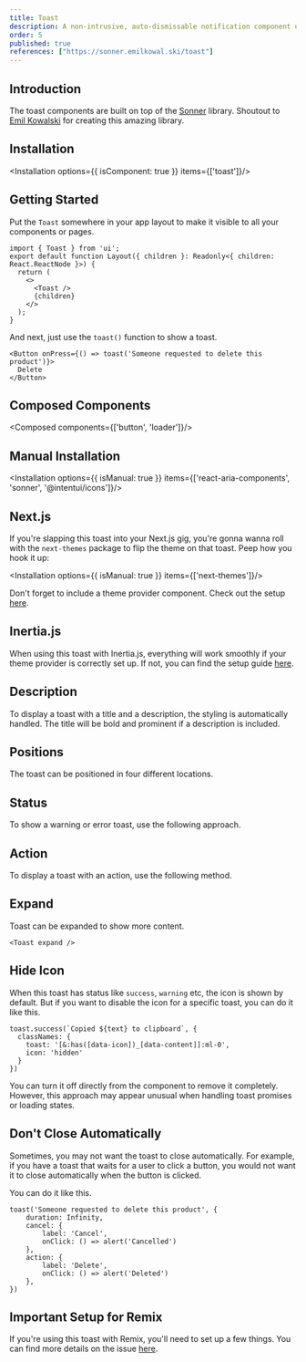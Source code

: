 ```yaml
---
title: Toast
description: A non-intrusive, auto-dismissable notification component used to display brief status updates, alerts, or confirmation messages.
order: 5
published: true
references: ["https://sonner.emilkowal.ski/toast"]
---
```


## Introduction
The toast components are built on top of the [Sonner](https://sonner.emilkowal.ski/) library. Shoutout to [Emil Kowalski](https://github.com/emilkowalski) for creating this amazing library.


<How toUse="statuses/toast-demo" />

## Installation
<Installation options={{ isComponent: true }} items={['toast']}/>

## Getting Started
Put the `Toast` somewhere in your app layout to make it visible to all your components or pages.
```
import { Toast } from 'ui';
export default function Layout({ children }: Readonly<{ children: React.ReactNode }>) {
  return (
    <>
      <Toast />
      {children}
    </>
  );
}
```
And next, just use the `toast()` function to show a toast.
```
<Button onPress={() => toast('Someone requested to delete this product')}>
  Delete
</Button>
```

## Composed Components
<Composed components={['button', 'loader']}/>

## Manual Installation
<Installation options={{ isManual: true }} items={['react-aria-components', 'sonner', '@intentui/icons']}/>
<SourceCode toShow='toast'/>


## Next.js
If you're slapping this toast into your Next.js gig, you're gonna wanna roll with the `next-themes` package to flip the theme on that toast. Peep how you hook it up:

<Installation options={{ isManual: true }} items={['next-themes']}/>

Don't forget to include a theme provider component. Check out the setup [here](/docs/dark-mode/next-js).

## Inertia.js

When using this toast with Inertia.js, everything will work smoothly if your theme provider is correctly set up. If not, you can find the setup guide [here](/docs/dark-mode/inertia-js).

## Description

To display a toast with a title and a description, the styling is automatically handled. The title will be bold and prominent if a description is included.

<How toUse="statuses/toast-description-demo" />

## Positions

The toast can be positioned in four different locations.

<How toUse="statuses/toast-positions-demo" />

## Status

To show a warning or error toast, use the following approach.

<How toUse="statuses/toast-status-demo" />

## Action

To display a toast with an action, use the following method.

<How toUse="statuses/toast-action-demo" />

## Expand
Toast can be expanded to show more content.
```tsx
<Toast expand />
```

## Hide Icon
When this toast has status like `success`, `warning` etc, the icon is shown by default. But if you want to disable the icon for a specific toast, you can do it like this.
```tsx {2-5}
toast.success(`Copied ${text} to clipboard`, {
  classNames: {
    toast: '[&:has([data-icon])_[data-content]]:ml-0',
    icon: 'hidden'
  }
})
```

You can turn it off directly from the component to remove it completely. However, this approach may appear unusual when handling toast promises or loading states.

## Don't Close Automatically

Sometimes, you may not want the toast to close automatically. For example, if you have a toast that waits for a user to click a button, you would not want it to close automatically when the button is clicked.

You can do it like this.

```tsx {2}
toast('Someone requested to delete this product', {
    duration: Infinity,
    cancel: {
        label: 'Cancel',
        onClick: () => alert('Cancelled')
    },
    action: {
        label: 'Delete',
        onClick: () => alert('Deleted')
    },
})
```

## Important Setup for Remix

If you're using this toast with Remix, you'll need to set up a few things. You can find more details on the issue [here](https://github.com/remix-run/remix/discussions/9318).
